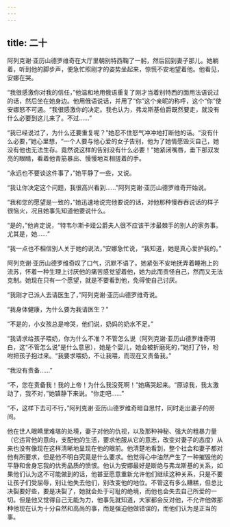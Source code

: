```yaml
---
---
---
```

title: 二十
---




阿列克谢·亚历山德罗维奇在大厅里朝别特西鞠了一躬，然后回到妻子那儿。她躺着，听到他的脚步声，便急忙照刚才的姿势坐起来，惊慌不安地望着他。他看见，安娜在哭。

“我很感激你对我的信任，”他温和地用俄语重复了刚才当着别特西的面用法语说过的话，然后坐在她身边。他用俄语说话，并用了“你”这个亲昵的称呼，这个“你”使安娜怒不可遏。“我很感激你的决定。我也认为，弗龙斯基伯爵既然要走，就没有什么必要到这儿来了。不过……”

“我已经说过了，为什么还要重复呢？”她忍不住怒气冲冲地打断他的话。“没有什么必要，”她心里想，“一个人要与他心爱的女子告别，他为了她情愿毁灭自己，她没有他也无法生存。竟然说这样的告别没有什么必要！”她紧闭嘴唇，垂下那双发亮的眼睛，看着他青筋暴出、慢慢地互相搓着的手。

“永远也不要谈这件事了，”她平静了一些，又说。

“我让你决定这个问题，我很高兴看到……”阿列克谢·亚历山德罗维奇开始说。

“我和您的愿望是一致的，”她迅速地说完他要说的话，对他那种慢吞吞说话的样子很恼火，况且她事先知道他要说什么。

“是的，”他肯定说，“特韦尔斯卡娅公爵夫人很不应该干涉最棘手的别人的家务事。尤其是，她……”

“我一点也不相信别人关于她的说法，”安娜急忙说，“我知道，她是真心爱护我的。”

阿列克谢·亚历山德罗维奇叹了口气，沉默不语了。她紧张不安地抚弄着睡袍上的流苏，怀着一种生理上讨厌他的痛苦感觉望着他，她为此而责怪自己，然而又无法克制。她现在只有一个愿望，就是不要看到他，免得使自己讨厌。

“我刚才已派人去请医生了，”阿列克谢·亚历山德罗维奇说。

“我身体健康，为什么要为我请医生？”

“不是的，小女孩总是啼哭，他们说，奶妈的奶水不足。”

“我请求给孩子喂奶，你为什么不准？不管怎么说（阿列克谢·亚历山德罗维奇明白，这“不管怎么说”是什么意思），她是个婴儿，她会被折磨死的，”她打了铃，吩咐把孩子抱过来。“我要求喂奶，不让我喂，而现在又责备我。”

“我没有责备……”

“不，您在责备我！我的上帝！为什么我没死啊！”她痛哭起来。“原谅我，我太激动了，我不对，”她镇静下来说。“你走吧……”

“不，这样下去可不行，”阿列克谢·亚历山德罗维奇暗自思忖，同时走出妻子的房间。

他在世人眼睛里难堪的处境，妻子对他的仇视，以及那种神秘、强大的粗暴力量（它违背他的意向，支配他的生活，要求他服从它的意志，改变对妻子的态度）从来也没有像现在这样清晰地呈现在他的眼前。他清楚地看到，整个社会和妻子都对他有所要求，但是他不明白究竟是什么要求。他觉得心中油然产生了一种摧毁他的平静和舍身忘我的优秀品质的愤恨。他认为安娜最好是断绝与弗龙斯基的关系，如果他们认为这不可能做到的话，他甚至愿意重新允许他们继续这种关系，只是不要让孩子们受屈辱，别让他失去他们，别改变他的地位。不管这有多么糟糕，但总比决裂要好些，要是决裂了，她就会处于可耻的绝境，而他也会失去自己所爱的一切。但是他又觉得自己无能为力，他事先就知道，大家都会反对他，不允许他做那种他现在认为十分自然和高尚的事，而是强迫他做错误的，而他们认为是正当的事。